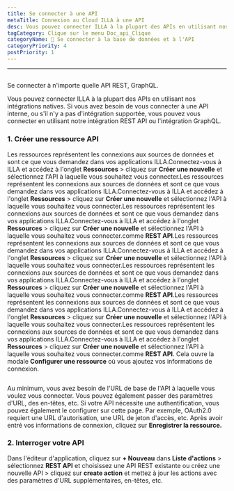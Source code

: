 ```yaml
---
title: Se connecter à une API
metaTitle: Connexion au Cloud ILLA à une API
desc: Vous pouvez connecter ILLA à la plupart des APIs en utilisant nos intégrations natives. ILLA peut se connecter à n'importe quelle API REST, GraphQL
tagCategory: Clique sur le menu Doc_api_Clique
categoryName: 📲 Se connecter à la base de données et à l'API
categoryPriority: 4
postPriority: 1
---
```


* * *

## <h2 hidden>Se connecter à une API</h2>

Se connecter à n'importe quelle API REST, GraphQL.

Vous pouvez connecter ILLA à la plupart des APIs en utilisant nos intégrations natives. Si vous avez besoin de vous connecter à une API interne, ou s'il n'y a pas d'intégration supportée, vous pouvez vous connecter en utilisant notre intégration REST API ou l'intégration GraphQL.

### 1.  Créer une ressource API

Les ressources représentent les connexions aux sources de données et sont ce que vous demandez dans vos applications ILLA.Connectez-vous à ILLA et accédez à l'onglet **Ressources** > cliquez sur **Créer une nouvelle** et sélectionnez l'API à laquelle vous souhaitez vous connecter.Les ressources représentent les connexions aux sources de données et sont ce que vous demandez dans vos applications ILLA.Connectez-vous à ILLA et accédez à l'onglet **Ressources** > cliquez sur **Créer une nouvelle** et sélectionnez l'API à laquelle vous souhaitez vous connecter.Les ressources représentent les connexions aux sources de données et sont ce que vous demandez dans vos applications ILLA.Connectez-vous à ILLA et accédez à l'onglet **Ressources** > cliquez sur **Créer une nouvelle** et sélectionnez l'API à laquelle vous souhaitez vous connecter.comme **REST API**.Les ressources représentent les connexions aux sources de données et sont ce que vous demandez dans vos applications ILLA.Connectez-vous à ILLA et accédez à l'onglet **Ressources** > cliquez sur **Créer une nouvelle** et sélectionnez l'API à laquelle vous souhaitez vous connecter.Les ressources représentent les connexions aux sources de données et sont ce que vous demandez dans vos applications ILLA.Connectez-vous à ILLA et accédez à l'onglet **Ressources** > cliquez sur **Créer une nouvelle** et sélectionnez l'API à laquelle vous souhaitez vous connecter.comme **REST API**.Les ressources représentent les connexions aux sources de données et sont ce que vous demandez dans vos applications ILLA.Connectez-vous à ILLA et accédez à l'onglet **Ressources** > cliquez sur **Créer une nouvelle** et sélectionnez l'API à laquelle vous souhaitez vous connecter.Les ressources représentent les connexions aux sources de données et sont ce que vous demandez dans vos applications ILLA.Connectez-vous à ILLA et accédez à l'onglet **Ressources** > cliquez sur **Créer une nouvelle** et sélectionnez l'API à laquelle vous souhaitez vous connecter.comme **REST API**. Cela ouvre la modale **Configurer une ressource** où vous ajoutez vos informations de connexion.

<img
  src='https://cdn.illacloud.com/official-website/img/docs/connect/connect-api/config.png'
  alt=""
/>

Au minimum, vous avez besoin de l'URL de base de l'API à laquelle vous voulez vous connecter. Vous pouvez également passer des paramètres d'URL, des en-têtes, etc. Si votre API nécessite une authentification, vous pouvez également le configurer sur cette page. Par exemple, OAuth2.0 requiert une URL d'autorisation, une URL de jeton d'accès, etc. Après avoir entré vos informations de connexion, cliquez sur **Enregistrer la ressource.**

### 2.  Interroger votre API

Dans l'éditeur d'application, cliquez sur **+ Nouveau** dans **Liste d'actions** > sélectionnez **REST API** et choisissez une API REST existante ou créez une nouvelle API > cliquez sur **create action** et mettez à jour les actions avec des paramètres d'URL supplémentaires, en-têtes, etc.

<img
  src='https://cdn.illacloud.com/official-website/img/docs/connect/connect-api/action.png'
  alt=""
/>
